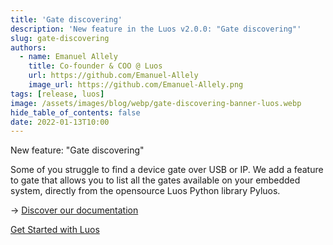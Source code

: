 ```yaml
---
title: 'Gate discovering'
description: 'New feature in the Luos v2.0.0: "Gate discovering"'
slug: gate-discovering
authors:
  - name: Emanuel Allely
    title: Co-founder & COO @ Luos
    url: https://github.com/Emanuel-Allely
    image_url: https://github.com/Emanuel-Allely.png
tags: [release, luos]
image: /assets/images/blog/webp/gate-discovering-banner-luos.webp
hide_table_of_contents: false
date: 2022-01-13T10:00
---
```


New feature: "Gate discovering"

<!--truncate-->

Some of you struggle to find a device gate over USB or IP. We add a feature to gate that allows you to list all the gates available on your embedded system, directly from the opensource Luos Python library Pyluos.

→ [Discover our documentation](/docs/tools/gate)

[Get Started with Luos](/tutorials/get-started)
